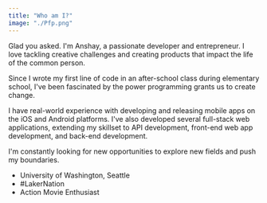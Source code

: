 ```yaml
---
title: "Who am I?"
image: "./Pfp.png"
---
```



Glad you asked. I'm Anshay, a passionate developer and entrepreneur. I love tackling creative challenges and creating products that impact the life of the common person.

Since I wrote my first line of code in an after-school class during elementary school, I've been fascinated by the power programming grants us to create change.

I have real-world experience with developing and releasing mobile apps on the iOS and Android platforms. I've also developed several full-stack web applications, extending my skillset to API development, front-end web app development, and back-end development.

I'm constantly looking for new opportunities to explore new fields and push my boundaries.

<ul>
  <li>
    <Underlining>University of Washington, Seattle</Underlining>
  </li>
  <li>#LakerNation</li>
  <li>Action Movie Enthusiast</li>
</ul>
